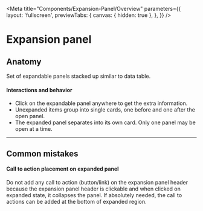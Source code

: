 <!-- expansion-panel-overview.stories.mdx -->


<Meta
  title="Components/Expansion-Panel/Overview"
  parameters={{
    layout: 'fullscreen',
    previewTabs: {
      canvas: { hidden: true },
    },
  }}
/>

<style>{`
  #story--example-button--outlined,
  #story--example-button--text {
    margin-right: 8px;
  }
`}</style>

# Expansion panel

## Anatomy

Set of expandable panels stacked up similar to data table.

#### Interactions and behavior

- Click on the expandable panel anywhere to get the extra information.
- Unexpanded items group into single cards, one before and one after the open panel.
- The expanded panel separates into its own card. Only one panel may be open at a time.

<Canvas>
  <form>
    <expansion-panel>
      <cv-expansion-panel-item></cv-expansion-panel-item>
    </expansion-panel>
  </form>
</Canvas>

---

## Common mistakes

#### Call to action placement on expanded panel

Do not add any call to action (button/link) on the expansion panel header because
the expansion panel header is clickable and when clicked on expanded state, it
collapses the panel. If absolutely needed, the call to actions can be added at
the bottom of expanded region.

<Canvas>
  <form>
    <expansion-panel>
      <cv-expansion-panel-item></cv-expansion-panel-item>
    </expansion-panel>
    <expansion-panel>
      <cv-expansion-panel-item></cv-expansion-panel-item>
    </expansion-panel>
  </form>
</Canvas>
